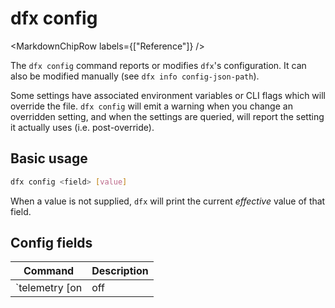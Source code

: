 
# dfx config

<MarkdownChipRow labels={["Reference"]} />

The `dfx config` command reports or modifies `dfx`'s configuration. It can also be modified manually (see `dfx info config-json-path`).

Some settings have associated environment variables or CLI flags which will override the file. `dfx config` will emit a warning when you change an overridden setting, and when the settings are queried, will report the setting it actually uses (i.e. post-override).

## Basic usage

```bash
dfx config <field> [value]
```

When a value is not supplied, `dfx` will print the current *effective* value of that field.

## Config fields

| Command                    | Description                                                                                                                      |
|----------------------------|----------------------------------------------------------------------------------------------------------------------------------|
| `telemetry [on|off|local]` | Sets whether telemetry is enabled. `local` means `dfx` will collect the logs but not transmit them. Overridden by `$DFX_TELEMETRY` |
